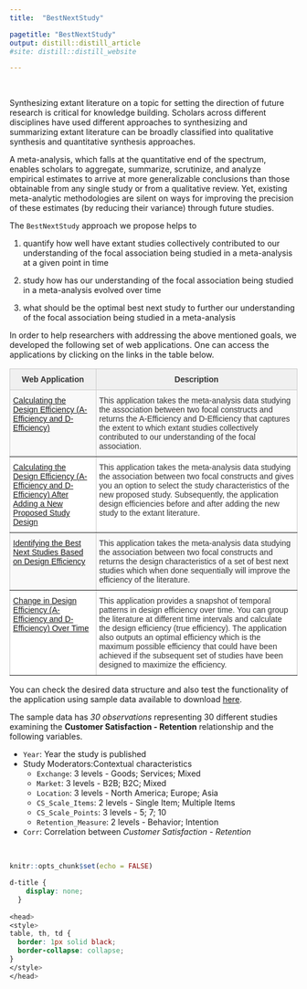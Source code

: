---
title:  "BestNextStudy"

pagetitle: "BestNextStudy"
output: distill::distill_article
#site: distill::distill_website

---
<p>&nbsp;</p> 

Synthesizing extant literature on a topic for setting the direction of future research is critical for knowledge building. Scholars across different disciplines have used different approaches to synthesizing and summarizing extant literature can be broadly classified into qualitative synthesis and quantitative synthesis approaches.

A meta-analysis, which falls at the quantitative end of the spectrum, enables scholars to aggregate, summarize, scrutinize, and analyze empirical estimates to arrive at more generalizable conclusions than those obtainable from any single study or from a qualitative review. Yet, existing meta-analytic methodologies are silent on ways for improving the precision of these estimates (by reducing their variance) through future studies. 

The `BestNextStudy` approach we propose helps to 

  1. quantify how well have extant studies collectively contributed to our understanding of the focal association being studied in a meta-analysis at a given point in time

  2. study how has our understanding of the focal association being studied in a meta-analysis evolved over time

  3. what should be the optimal best next study to further our understanding of the focal association being studied in a meta-analysis


In order to help researchers with addressing the above mentioned goals, we developed the following set of web applications. One can access the applications by clicking on the links in the table below.

<style type="text/css">
.tg  {border-collapse:collapse;border-color:#ccc;border-spacing:0;}
.tg td{background-color:#fff;border-color:#ccc;border-style:solid;border-width:1px;color:#333;
  font-family:Arial, sans-serif;font-size:14px;overflow:hidden;padding:10px 5px;word-break:normal;}
.tg th{background-color:#f0f0f0;border-color:#ccc;border-style:solid;border-width:1px;color:#333;
  font-family:Arial, sans-serif;font-size:14px;font-weight:normal;overflow:hidden;padding:10px 5px;word-break:normal;}
.tg .tg-amwm{font-weight:bold;text-align:center;vertical-align:top}
.tg .tg-btxf{background-color:#f9f9f9;border-color:inherit;text-align:left;vertical-align:top}
.tg .tg-0pky{border-color:inherit;text-align:left;vertical-align:top}
</style>
<table class="tg">
<thead>
  <tr>
    <th class="tg-amwm">Web Application</th>
    <th class="tg-amwm">Description</th>
  </tr>
</thead>
<tbody>
  <tr>
    <td class="tg-btxf">[Calculating the Design Efficiency (A-Efficiency and D-Efficiency)](Calculating-the-Design-Efficiency.html)</td>
    <td class="tg-btxf">This application takes the meta-analysis data studying the association between two focal constructs and returns the A-Efficiency and D-Efficiency that captures the extent to which extant studies collectively contributed to our understanding of the focal association.</td>
  </tr>
  <tr>
    <td class="tg-0pky">[Calculating the Design Efficiency (A-Efficiency and D-Efficiency) After Adding a New Proposed Study Design](Calculating-the-Design-Efficiency-After-Adding-a-New-Proposed-Study-Design.html)</td>
    <td class="tg-0pky">This application takes the meta-analysis data studying the association between two focal constructs and gives you an option to select the study characteristics of the new proposed study. Subsequently, the application design efficiencies before and after adding the new study to the extant literature.</td>
  </tr>
  <tr>
    <td class="tg-btxf">[Identifying the Best Next Studies Based on Design Efficiency](Identifying-the-Next-Best-Studies-Based-on-Design-Efficiency.html)</td>
    <td class="tg-btxf">This application takes the meta-analysis data studying the association between two focal constructs and returns the design characteristics of a set of best next studies which when done sequentially will improve the efficiency of the literature.</td>
  </tr>
  <tr>
    <td class="tg-0pky">[Change in Design Efficiency (A-Efficiency and D-Efficiency) Over Time](Change-in-Design-Efficiency-Over-Time.html)</td>
    <td class="tg-0pky">This application provides a snapshot of temporal patterns in design efficiency over time. You can group the literature at different time intervals and calculate the design efficiency (true efficiency). The application also outputs an optimal efficiency which is the maximum possible efficiency that could have been achieved if the subsequent set of studies have been designed to maximize the efficiency.</td>
  </tr>
</tbody>
</table>


You can check the desired data structure and also test the functionality of the application using sample data available to download [here](data/Efficiency_Best_Next_Studies_Sample_Data_081522.csv){target="_blank"}.

The sample data has *30 observations* representing 30 different studies examining the **Customer Satisfaction - Retention** relationship and the following variables.
 
 - `Year`: Year the study is published
 - Study Moderators:Contextual characteristics
    - `Exchange`: 3 levels - Goods; Services; Mixed
    - `Market`: 3 levels - B2B; B2C; Mixed
    - `Location`: 3 levels - North America; Europe; Asia
    - `CS_Scale_Items`: 2 levels - Single Item; Multiple Items
    - `CS_Scale_Points`: 3 levels - 5; 7; 10
    - `Retention_Measure`: 2 levels - Behavior; Intention
 - `Corr`: Correlation between *Customer Satisfaction - Retention*

<p>&nbsp;</p> 

```{r setup_1, include=FALSE}
knitr::opts_chunk$set(echo = FALSE)
```

```{css}
d-title {
    display: none;
  }
  
<head>
<style>
table, th, td {
  border: 1px solid black;
  border-collapse: collapse;
}
</style>
</head>
```
